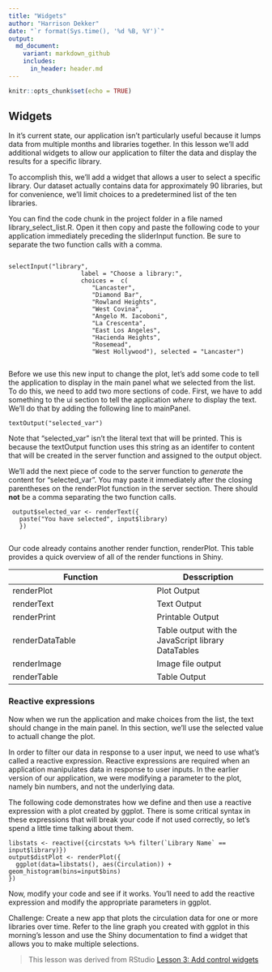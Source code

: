 ```yaml
---
title: "Widgets"
author: "Harrison Dekker"
date: "`r format(Sys.time(), '%d %B, %Y')`"
output:
  md_document:
    variant: markdown_github
    includes:
      in_header: header.md
---
```

```r
knitr::opts_chunk$set(echo = TRUE)
```

## Widgets
In it's current state, our application isn't particularly useful because it lumps data from multiple months and libraries together. In this lesson we'll add additional widgets to allow our application to filter the data and display the results for a specific library.   

To accomplish this, we'll add a widget that allows a user to select a specific library. Our dataset actually contains data for approximately 90 libraries, but for convenience, we'll limit choices to a predetermined list of the ten libraries.

You can find the code chunk in the project folder in a file named library_select_list.R. Open it then copy and paste the following code to your application immediately preceding the sliderInput function. Be sure to separate the two function calls with a comma.

```

selectInput("library", 
                    label = "Choose a library:",
                    choices =  c(
                       "Lancaster",
                       "Diamond Bar",
                       "Rowland Heights",
                       "West Covina",
                       "Angelo M. Iacoboni",
                       "La Crescenta",
                       "East Los Angeles",
                       "Hacienda Heights",
                       "Rosemead",
                       "West Hollywood"), selected = "Lancaster")
                       
```

Before we use this new input to change the plot, let's add some code to tell the application to display in the main panel what we selected from the list. To do this, we need to add two more sections of code. First, we have to add something to the ui section to tell the application *where* to display the text. We'll do that by adding the following line to mainPanel. 

```
textOutput("selected_var")
```
Note that "selected_var" isn't the literal text that will be printed. This is because the textOutput function uses this string as an identifer to content that will be created in the server function and assigned to the output object.

We'll add the next piece of code to the server function to *generate* the content for "selected_var". You may paste it immediately after the closing parentheses on the renderPlot function in the server section. There should **not** be a comma separating the two function calls.

```
 output$selected_var <- renderText({ 
   paste("You have selected", input$library)
   })
   
```
Our code already contains another render function, renderPlot. This table provides a quick overview of all of the render functions in Shiny.

Function          | Desscription
----------------- | -------------
renderPlot        | Plot Output
renderText        | Text Output
renderPrint       | Printable Output
renderDataTable   | Table output with the JavaScript library DataTables
renderImage       | Image file output
renderTable       | Table Output
 
### Reactive expressions

Now when we run the application and make choices from the list, the text should change in the main panel. In this section, we'll use the selected value to actuall change the plot.

In order to filter our data in response to a user input, we need to use what's called a reactive expression. Reactive expressions are required when an application manipulates data in response to user inputs. In the earlier version of our application, we were modifying a parameter to the plot, namely bin numbers, and not the underlying data.

The following code demonstrates how we define and then use a reactive expression with a plot created by ggplot. There is some critical syntax in these expressions that will break your code if not used correctly, so let's spend a little time talking about them.

```
libstats <- reactive({circstats %>% filter(`Library Name` == input$library)})
output$distPlot <- renderPlot({
  ggplot(data=libstats(), aes(Circulation)) + geom_histogram(bins=input$bins)
})
```

Now, modify your code and see if it works. You'll need to add the reactive expression and modify the appropriate parameters in ggplot.


Challenge:
Create a new app that plots the circulation data for one or more libraries over time. Refer to the line graph you created with ggplot in this morning's lesson and use the Shiny documentation to find a widget that allows you to make multiple selections. 


> This lesson was derived from RStudio [Lesson 3: Add control widgets](https://shiny.rstudio.com/tutorial/written-tutorial/lesson3/)